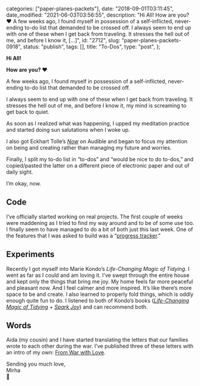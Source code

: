 
  categories: ["paper-planes-packets"],
  date: "2018-09-01T03:11:45",
  date_modified: "2021-06-03T03:56:55",
  description:
    "Hi All! How are you? ♥️ A few weeks ago, I found myself in possession of a self-inflicted, never-ending to-do list that demanded to be crossed off. I always seem to end up with one of these when I get back from traveling. It stresses the hell out of me, and before I know it, […]",
  id: "2712",
  slug: "paper-planes-packets-0918",
  status: "publish",
  tags: [],
  title: "To-Dos",
  type: "post",
};


**Hi All!**

**How are you? ♥️**

A few weeks ago, I found myself in possession of a self-inflicted, never-ending to-do list that demanded to be crossed off.

I always seem to end up with one of these when I get back from traveling. It stresses the hell out of me, and before I know it, my mind is screaming to get back to quiet.

As soon as I realized what was happening, I upped my meditation practice and started doing sun salutations when I woke up.

I also got Eckhart Tolle’s [_Now_](http://a.co/d/5JubIzb) on Audible and began to focus my attention on being and creating rather than managing my future and worries.

Finally, I split my to-do list in “to-dos” and “would be nice to do to-dos,” and copied/pasted the latter on a different piece of electronic paper and out of daily sight.

I’m okay, now.

## Code

I’ve officially started working on real projects. The first couple of weeks were maddening as I tried to find my way around and to be of some use too. I finally seem to have managed to do a bit of both just this last week. One of the features that I was asked to build was a “[progress tracker](https://codepen.io/mirhamasala/pen/QVKaxG).”

## Experiments

Recently I got myself into Marie Kondo’s _Life-Changing Magic of Tidying_. I went as far as I could and am loving it. I’ve swept through the entire house and kept only the things that bring me joy. My home feels far more peaceful and pleasant now. And I feel calmer and more inspired. It’s like there’s more space to be and create. I also learned to properly fold things, which is oddly enough quite fun to do. I listened to both of Kondo’s books (_[Life-Changing Magic of Tidying](http://a.co/d/iCumHyF)_ + _[Spark Joy](http://a.co/d/gA1Hunr)_) and can recommend both.

## Words

Aida (my cousin) and I have started translating the letters that our families wrote to each other during the war. I’ve published three of these letters with an intro of my own: [From War with Love](/posts/from-war-with-love).

Sending you much love,\
Mirha\
🍃
